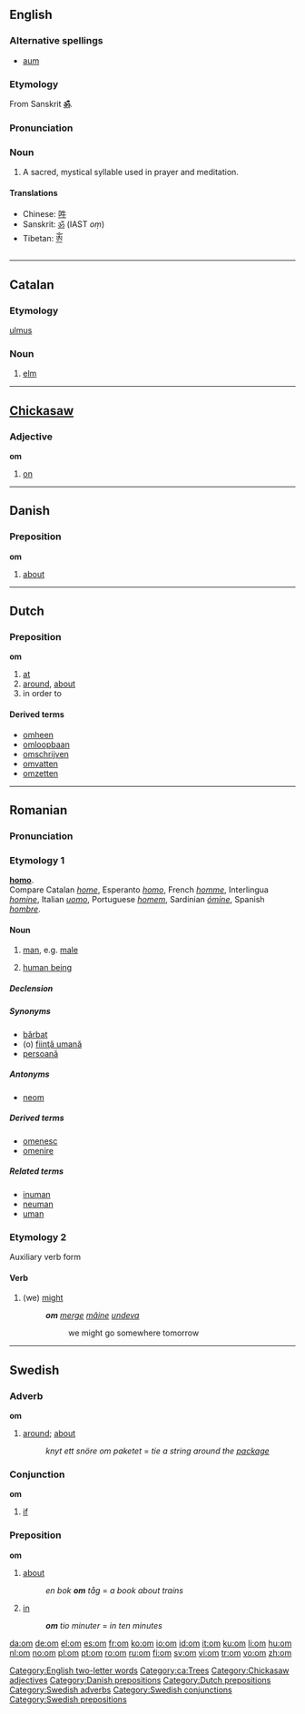 {{see|OM|-om|.om}}
==English==
{{wikipedia|ॐ}}

===Alternative spellings===
*[[aum]]

===Etymology===
From Sanskrit '''[[ॐ]]'''.

===Pronunciation===
{{IPA|/ɒm/, /əʊm/}}

===Noun===
{{en-noun}}

# {{context|Hinduism|Buddhism}} A sacred, mystical syllable used in prayer and meditation.

====Translations====
*Chinese: [[吽]]
*Sanskrit: [[ॐ]] (IAST ''oṃ'')
*Tibetan: [[ༀ]]

[[Category:English two-letter words]]

----

==Catalan==

===Etymology===
{{L.|ca}} [[ulmus]]

===Noun===
{{ca-noun-m}}

# [[elm]]

[[Category:ca:Trees]]

----

==[[Chickasaw]]==

===Adjective===
'''om'''

# [[on]]

[[Category:Chickasaw adjectives]]

----

==Danish==

===Preposition===
'''om'''

# [[about]]

[[Category:Danish prepositions]]

----

==Dutch==

===Preposition===
'''om'''

# [[at]]
# [[around]], [[about]]
# in order to

====Derived terms====
* [[omheen]]<!--adposition-->
* [[omloopbaan]] {{pos_n}}
* [[omschrijven]] {{pos_v}}
* [[omvatten]] {{pos_v}}
* [[omzetten]] {{pos_v}}

[[Category:Dutch prepositions]]

----

==Romanian==

===Pronunciation===
{{IPA|[om]|lang=ro}}

===Etymology 1===
{{L.|ro}} '''[[homo]]'''.
<BR>Compare Catalan ''[[home]]'', Esperanto ''[[homo]]'', French ''[[homme]]'', Interlingua ''[[homine]]'', Italian ''[[uomo]]'', Portuguese ''[[homem]]'', Sardinian ''[[ómine]]'', Spanish ''[[hombre]]''.

====Noun====
{{ro-noun|gend=m|pl=oameni}}

# [[man]], e.g. [[male]]
# {{italbrac|regardless of [[gender]]}} [[human being]]

=====Declension=====
{{ro-noun-m|pl=oameni|def=omul}}

{{ro-noun-voc|pl=oameni|voc=omule}}

=====Synonyms=====
*[[bărbat]]
*(o) [[fiinţă umană]]
*[[persoană]]

=====Antonyms=====
*[[neom]]

=====Derived terms=====
*[[omenesc]]
*[[omenire]]

=====Related terms=====
*[[inuman]]
*[[neuman]]
*[[uman]]

===Etymology 2===
Auxiliary verb form

====Verb====
{{ro-aux|vrea|person=1p|tense=p}}

# (we) [[might]]
#:'''''om''' [[merge]] [[mâine]] [[undeva]]''
#::we might go somewhere tomorrow

[[Category:ro:Human| ]]

----

==Swedish==

===Adverb===
'''om'''

# [[around]]; [[about]]
#: ''knyt ett snöre om paketet'' = ''tie a string around the [[package]]''

===Conjunction===
'''om'''

# [[if]]

===Preposition===
'''om'''

# [[about]]
#: ''en bok '''om''' tåg'' = ''a book about trains''
# [[in]] {{italbrac|when talking about time}}
#: '''''om''' tio minuter'' = ''in ten minutes''

[[Category:Swedish adverbs]]
[[Category:Swedish conjunctions]]
[[Category:Swedish prepositions]]

[[da:om]]
[[de:om]]
[[el:om]]
[[es:om]]
[[fr:om]]
[[ko:om]]
[[io:om]]
[[id:om]]
[[it:om]]
[[ku:om]]
[[li:om]]
[[hu:om]]
[[nl:om]]
[[no:om]]
[[pl:om]]
[[pt:om]]
[[ro:om]]
[[ru:om]]
[[fi:om]]
[[sv:om]]
[[vi:om]]
[[tr:om]]
[[vo:om]]
[[zh:om]]